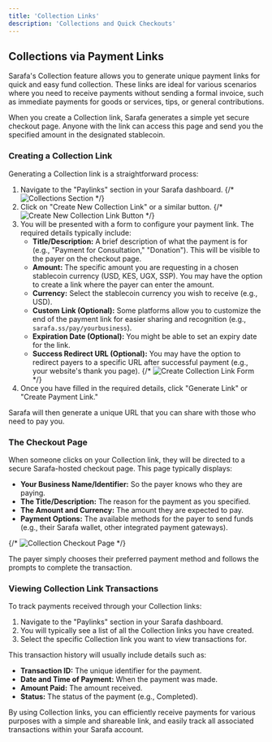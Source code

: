 ```yaml
---
title: 'Collection Links'
description: 'Collections and Quick Checkouts'
---
```



## Collections via Payment Links

Sarafa's Collection feature allows you to generate unique payment links for quick and easy fund collection. These links are ideal for various scenarios where you need to receive payments without sending a formal invoice, such as immediate payments for goods or services, tips, or general contributions.

When you create a Collection link, Sarafa generates a simple yet secure checkout page. Anyone with the link can access this page and send you the specified amount in the designated stablecoin.

### Creating a Collection Link

Generating a Collection link is a straightforward process:

1.  Navigate to the "Paylinks" section in your Sarafa dashboard.
    {/* <Image src="/images/collections-section-placeholder.png" alt="Collections Section" /> */}
2.  Click on "Create New Collection Link" or a similar button.
    {/* <Image src="/images/create-collection-link-placeholder.png" alt="Create New Collection Link Button" /> */}
3.  You will be presented with a form to configure your payment link. The required details typically include:
    * **Title/Description:** A brief description of what the payment is for (e.g., "Payment for Consultation," "Donation"). This will be visible to the payer on the checkout page.
    * **Amount:** The specific amount you are requesting in a chosen stablecoin currency (USD, KES, UGX, SSP). You may have the option to create a link where the payer can enter the amount.
    * **Currency:** Select the stablecoin currency you wish to receive (e.g., USD).
    * **Custom Link (Optional):** Some platforms allow you to customize the end of the payment link for easier sharing and recognition (e.g., `sarafa.ss/pay/yourbusiness`).
    * **Expiration Date (Optional):** You might be able to set an expiry date for the link.
    * **Success Redirect URL (Optional):** You may have the option to redirect payers to a specific URL after successful payment (e.g., your website's thank you page).
    {/* <Image src="/images/create-collection-form-placeholder.png" alt="Create Collection Link Form" /> */}
4.  Once you have filled in the required details, click "Generate Link" or "Create Payment Link."

Sarafa will then generate a unique URL that you can share with those who need to pay you.

### The Checkout Page

When someone clicks on your Collection link, they will be directed to a secure Sarafa-hosted checkout page. This page typically displays:

* **Your Business Name/Identifier:** So the payer knows who they are paying.
* **The Title/Description:** The reason for the payment as you specified.
* **The Amount and Currency:** The amount they are expected to pay.
* **Payment Options:** The available methods for the payer to send funds (e.g., their Sarafa wallet, other integrated payment gateways).

{/* <Image src="/images/collection-checkout-page-placeholder.png" alt="Collection Checkout Page" /> */}

The payer simply chooses their preferred payment method and follows the prompts to complete the transaction.

### Viewing Collection Link Transactions

To track payments received through your Collection links:

1.  Navigate to the "Paylinks" section in your Sarafa dashboard.
2.  You will typically see a list of all the Collection links you have created.
3.  Select the specific Collection link you want to view transactions for.

This transaction history will usually include details such as:

* **Transaction ID:** The unique identifier for the payment.
* **Date and Time of Payment:** When the payment was made.
* **Amount Paid:** The amount received.
* **Status:** The status of the payment (e.g., Completed).

By using Collection links, you can efficiently receive payments for various purposes with a simple and shareable link, and easily track all associated transactions within your Sarafa account.